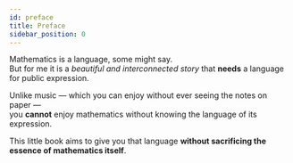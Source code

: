 ```yaml
---
id: preface
title: Preface
sidebar_position: 0
---
```


Mathematics is a language, some might say.  
But for me it is a *beautiful and interconnected story* that **needs** a language
for public expression.

Unlike music — which you can enjoy without ever seeing the notes on paper —  
you **cannot** enjoy mathematics without knowing the language of its expression.

This little book aims to give you that language **without sacrificing the essence of mathematics itself**.


